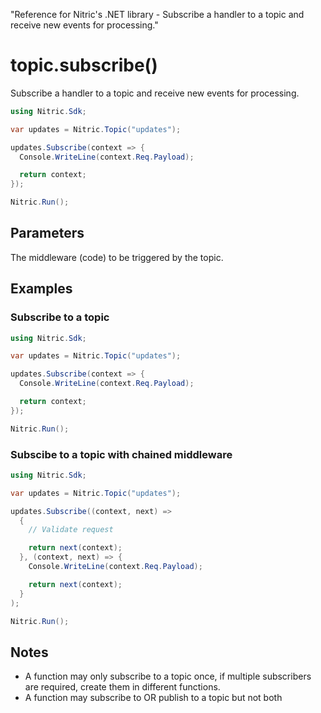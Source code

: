   "Reference for Nitric's .NET library - Subscribe a handler to a topic and receive new events for processing."

# topic.subscribe()

Subscribe a handler to a topic and receive new events for processing.

```csharp
using Nitric.Sdk;

var updates = Nitric.Topic("updates");

updates.Subscribe(context => {
  Console.WriteLine(context.Req.Payload);

  return context;
});

Nitric.Run();
```

## Parameters

<Properties>
  <Property
    name="middleware"
    required
    type="Func<EventContext, EventContext> or Middleware<EventContext>[]"
  >
    The middleware (code) to be triggered by the topic.
  </Property>
</Properties>

## Examples

### Subscribe to a topic

```csharp
using Nitric.Sdk;

var updates = Nitric.Topic("updates");

updates.Subscribe(context => {
  Console.WriteLine(context.Req.Payload);

  return context;
});

Nitric.Run();
```

### Subscibe to a topic with chained middleware

```csharp
using Nitric.Sdk;

var updates = Nitric.Topic("updates");

updates.Subscribe((context, next) =>
  {
    // Validate request

    return next(context);
  }, (context, next) => {
    Console.WriteLine(context.Req.Payload);

    return next(context);
  }
);

Nitric.Run();
```

## Notes

- A function may only subscribe to a topic once, if multiple subscribers are required, create them in different functions.
- A function may subscribe to OR publish to a topic but not both
